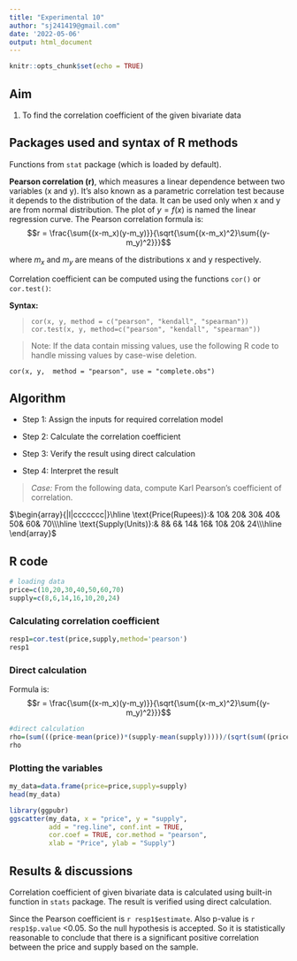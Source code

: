 ---
title: "Experimental 10"
author: "sj241419@gmail.com"
date: '2022-05-06'
output: html_document
---

```{r setup, include=FALSE}
knitr::opts_chunk$set(echo = TRUE)
```

## Aim

1. To find the correlation coefficient of the given bivariate data

## Packages used and syntax of R methods

Functions from `stat` package (which is loaded by default). 

**Pearson correlation (r)**, which measures a linear dependence between two variables (x and y). It’s also known as a parametric correlation test because it depends to the distribution of the data. It can be used only when x and y are from normal distribution. The plot of $y = f(x)$ is named the linear regression curve. The Pearson correlation formula is:
$$r = \frac{\sum{(x-m_x)(y-m_y)}}{\sqrt{\sum{(x-m_x)^2}\sum{(y-m_y)^2}}}$$ 

where $m_x$ and $m_y$ are means of the distributions x and y respectively.

Correlation coefficient can be computed using the functions `cor()` or `cor.test()`:

**Syntax:**

> `cor(x, y, method = c("pearson", "kendall", "spearman"))`
 `cor.test(x, y, method=c("pearson", "kendall", "spearman"))`

>Note: If the data contain missing values, use the following R code to handle missing values by case-wise deletion.

`cor(x, y,  method = "pearson", use = "complete.obs")`

## Algorithm

* Step 1: Assign the inputs for required correlation model

* Step 2: Calculate the correlation coefficient

* Step 3: Verify the result using direct calculation

* Step 4: Interpret the result


>*Case:*  From the following data, compute Karl Pearson's coefficient of correlation.

$\begin{array}{|l|ccccccc|}\hline
\text{Price(Rupees)}:& 10& 20& 30& 40& 50& 60& 70\\\hline
\text{Supply(Units)}:& 8& 6& 14& 16& 10& 20& 24\\\hline
\end{array}$


## R code

```{r}
# loading data
price=c(10,20,30,40,50,60,70)
supply=c(8,6,14,16,10,20,24)
```



### Calculating correlation coefficient

```{r}
resp1=cor.test(price,supply,method='pearson')
resp1
```

### Direct calculation

Formula is: $$r = \frac{\sum{(x-m_x)(y-m_y)}}{\sqrt{\sum{(x-m_x)^2}\sum{(y-m_y)^2}}}$$ 

```{r}
#direct calculation
rho=(sum(((price-mean(price))*(supply-mean(supply)))))/(sqrt(sum((price-mean(price))^2)*(sum((supply-mean(supply))^2))))
rho
```

### Plotting the variables
```{r}
my_data=data.frame(price=price,supply=supply)
head(my_data)
```



```{r Scattercor, fig.cap='Scatter plot with smooth fit curve', out.width='80%', fig.asp=.75, fig.align='center',warning=FALSE}

library(ggpubr)
ggscatter(my_data, x = "price", y = "supply", 
          add = "reg.line", conf.int = TRUE, 
          cor.coef = TRUE, cor.method = "pearson",
          xlab = "Price", ylab = "Supply")
```



## Results & discussions

Correlation coefficient of given bivariate data is calculated using built-in function in `stats` package. The result is verified using direct calculation.

Since the Pearson coefficient is `r resp1$estimate`. Also p-value is `r resp1$p.value ` <0.05. So the null hypothesis is accepted. So it is statistically reasonable to conclude that there is a significant positive correlation between the price and supply based on the sample.



